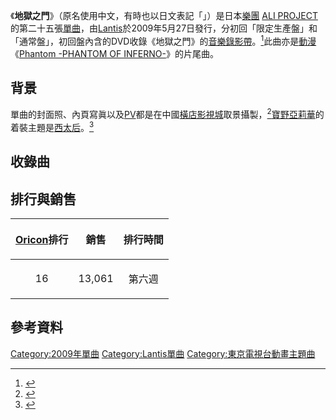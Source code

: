 {{Infobox single |
| Name           = {{lang|ja|地獄之門}}
| Cover          = The Gate of Hell (Jigoku no Mon, Limited Edition).jpg
| Caption       = 「{{lang|ja|初回盤}}」版本封面
| Artist         = [[ALI_PROJECT|ALI PROJECT]]
| from Album     = 
| B-side         = {{lang|ja|吾君想う故に吾在り生き霊となりて}}
| Released       = 2009年5月27日
| Format         = [[細碟|細碟]]
| Recorded       = 2009
| Genre          = [[新古典|新古典]]
| Length         = 18:45
| Label          = [[Lantis|Lantis]]
| Writer         = 
| Producer       = 
| Last single    = {{lang|ja|裸々イヴ新世紀}}<br>(2009)
| This single    = {{lang|ja|'''地獄之門'''}}<br>(2009)
| Next single    = {{lang|ja|戦慄の子供たち}}<br>(2009)
}}

《'''地獄之門'''》（原名使用中文，有時也以日文表記「{{lang|ja|地獄の門}}」）是日本[[樂團|樂團]] [[ALI_PROJECT|ALI PROJECT]] 的第二十五張[[單曲|單曲]]，由[[Lantis|Lantis]]於2009年5月27日發行，分初回「限定生產盤」和「通常盤」，初回盤內含的DVD收錄《地獄之門》的[[音樂錄影帶|音樂錄影帶]]。<ref>{{cite web|title=「地獄之門」初回盤 & 通常盤|url=http://www5b.biglobe.ne.jp/~alipro/jigoku.html|accessdate=2017-03-30|work=biglobe.ne.jp|language=ja|archive-date=2016-03-04|archive-url=https://web.archive.org/web/20160304191437/http://www5b.biglobe.ne.jp/~alipro/jigoku.html|dead-url=no}}</ref>此曲亦是[[動漫|動漫]]《[[Phantom_-PHANTOM_OF_INFERNO-|Phantom -PHANTOM OF INFERNO-]]》的片尾曲。

== 背景 ==
單曲的封面照、內頁寫眞以及[[音樂錄影帶|PV]]都是在中國[[橫店影視城|橫店影視城]]取景攝製，<ref>{{cite web|title=ALI PROJECT　地獄之門 |url=http://s.webry.info/sp/ytakaiwa.at.webry.info/200905/article_21.html |accessdate=2017-03-30 |work=webry.info |language=ja}}</ref>[[寶野亞莉華|寶野亞莉華]]的着裝主題是[[西太后|西太后]]。<ref>{{cite web|title=2009.04.26 en Dimanche|url=http://aliproject.jp/content4/?no=neVfcNFAc36xcqsE30Sasus|accessdate=2017-03-30|work=aliproject.jp|language=ja|archive-date=2019-09-11|archive-url=https://web.archive.org/web/20190911204448/https://aliproject.jp/content4/?no=neVfcNFAc36xcqsE30Sasus}}</ref>

== 收錄曲 ==
{{tracklist
| headline        = Disc 1: <small>Audio CD</small>
| total_length    = 
| title1          = {{lang|ja|地獄の門}}
| lyrics1         = [[寶野亞莉華|寶野亞莉華]]
| music1          = {{tsl|ja|片倉三起也|片倉三起也}}
| length1         = 4:25
| title2          = {{lang|ja|吾君想う故に吾在り生き霊となりて}}
| lyrics2         = [[寶野亞莉華|寶野亞莉華]]
| music2          = 片倉三起也
| length2         = 5:01
| title3          = {{lang|ja|地獄の門}}
| note3           = instrumental
| lyrics3         = 
| music3          = 
| length3         = 
| title4          = {{lang|ja|吾君想う故に吾在り生き霊となりて}}
| note4           = instrumental
| lyrics4         = 
| music4          = 
| length4         = 
}}
{{tracklist
| collapsed       = yes
| headline        = Disc 2: <small>Music Clip DVD ({{lang|ja|初回盤}})</small>
| title1          = {{lang|ja|地獄の門}}
| note1           = [[音樂錄影帶|PV]]
| lyrics1         = 
| music1          = 
| length1         = 
}}

== 排行與銷售 ==
{| class="wikitable"
!align="center"|[[Oricon|Oricon]]排行<br>
!align="center"|銷售
!align="center"|排行時間
|-
|align="center"|16
|align="center"|13,061
|align="center"|第六週
|}

== 參考資料 ==
{{reflist}}

[[Category:2009年單曲|Category:2009年單曲]]
[[Category:Lantis單曲|Category:Lantis單曲]]
[[Category:東京電視台動畫主題曲|Category:東京電視台動畫主題曲]]